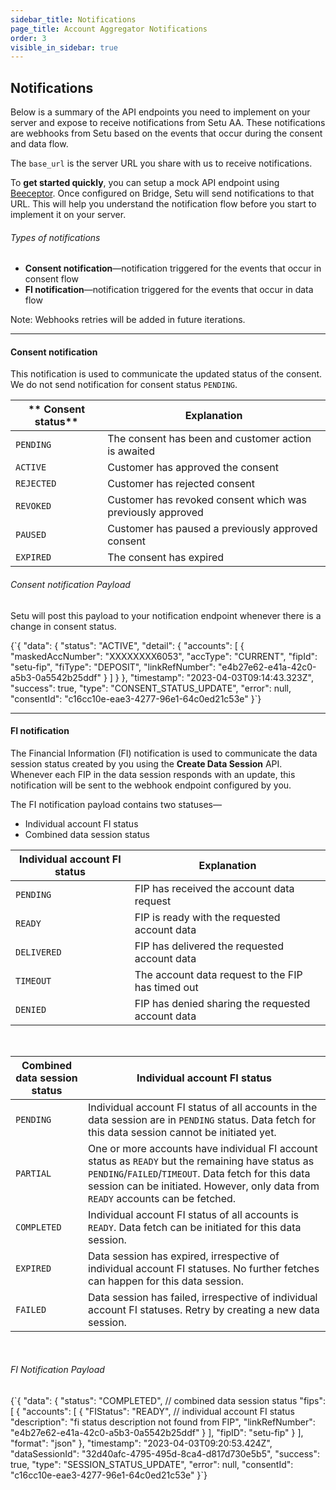 ```yaml
---
sidebar_title: Notifications
page_title: Account Aggregator Notifications
order: 3
visible_in_sidebar: true
---
```


## Notifications

Below is a summary of the API endpoints you need to implement on your server and expose to receive notifications from Setu AA. These notifications are webhooks from Setu based on the events that occur during the consent and data flow.

The `base_url` is the server URL you share with us to receive notifications.

To **get started quickly**, you can setup a mock API endpoint using <a href="https://beeceptor.com/" target="_blank">Beeceptor</a>. Once configured on Bridge, Setu will send notifications to that URL. This will help you understand the notification flow before you start to implement it on your server.

###### Types of notifications

- **Consent notification**—notification triggered for the events that occur in consent flow
- **FI notification**—notification triggered for the events that occur in data flow

Note: Webhooks retries will be added in future iterations.

<hr class="primary" />

#### Consent notification

This notification is used to communicate the updated status of the consent. We do not send notification for consent status `PENDING`.

| ** Consent status** | **Explanation**                                            |
| ------------------- | ---------------------------------------------------------- |
| `PENDING`           | The consent has been and customer action is awaited        |
| `ACTIVE`            | Customer has approved the consent                          |
| `REJECTED`          | Customer has rejected consent                              |
| `REVOKED`           | Customer has revoked consent which was previously approved |
| `PAUSED`            | Customer has paused a previously approved consent          |
| `EXPIRED`           | The consent has expired                                    |

###### Consent notification Payload

Setu will post this payload to your notification endpoint whenever there is a change in consent status.

<CodeBlockWithCopy language="json">
  {`{
  "data": {
    "status": "ACTIVE",
    "detail": {
      "accounts": [
        {
          "maskedAccNumber": "XXXXXXXX6053",
          "accType": "CURRENT",
          "fipId": "setu-fip",
          "fiType": "DEPOSIT",
          "linkRefNumber": "e4b27e62-e41a-42c0-a5b3-0a5542b25ddf"
        }
      ]
    }
  },
  "timestamp": "2023-04-03T09:14:43.323Z",
  "success": true,
  "type": "CONSENT_STATUS_UPDATE",
  "error": null,
  "consentId": "c16cc10e-eae3-4277-96e1-64c0ed21c53e"
}`}
</CodeBlockWithCopy>

<hr class="primary" />

#### FI notification

The Financial Information (FI) notification is used to communicate the data session status created by you using the **Create Data Session** API. Whenever each FIP in the data session responds with an update, this notification will be sent to the webhook endpoint configured by you.

The FI notification payload contains two statuses—

- Individual account FI status
- Combined data session status

| **Individual account FI status** | **Explanation**                                   |
| -------------------------------- | ------------------------------------------------- |
| `PENDING`                        | FIP has received the account data request         |
| `READY`                          | FIP is ready with the requested account data      |
| `DELIVERED`                      | FIP has delivered the requested account data      |
| `TIMEOUT`                        | The account data request to the FIP has timed out |
| `DENIED`                         | FIP has denied sharing the requested account data |

<br />

| **Combined data session status** | **Individual account FI status**                                                                                                                                                                                                             |
| -------------------------------- | -------------------------------------------------------------------------------------------------------------------------------------------------------------------------------------------------------------------------------------------- |
| `PENDING`                        | Individual account FI status of all accounts in the data session are in `PENDING` status. Data fetch for this data session cannot be initiated yet.                                                                                          |
| `PARTIAL`                        | One or more accounts have individual FI account status as `READY` but the remaining have status as `PENDING`/`FAILED`/`TIMEOUT`. Data fetch for this data session can be initiated. However, only data from `READY` accounts can be fetched. |
| `COMPLETED`                      | Individual account FI status of all accounts is `READY`. Data fetch can be initiated for this data session.                                                                                                                                  |
| `EXPIRED`                        | Data session has expired, irrespective of individual account FI statuses. No further fetches can happen for this data session.                                                                                                               |
| `FAILED`                         | Data session has failed, irrespective of individual account FI statuses. Retry by creating a new data session.                                                                                                                               |

<br />

###### FI Notification Payload

<CodeBlockWithCopy language="json">
  {`{
  "data": {
    "status": "COMPLETED", // combined data session status
    "fips": [
      {
        "accounts": [
          {
            "FIStatus": "READY", // individual account FI status
            "description": "fi status description not found from FIP",
            "linkRefNumber": "e4b27e62-e41a-42c0-a5b3-0a5542b25ddf"
          }
        ],
        "fipID": "setu-fip"
      }
    ],
    "format": "json"
  },
  "timestamp": "2023-04-03T09:20:53.424Z",
  "dataSessionId": "32d40afc-4795-495d-8ca4-d817d730e5b5",
  "success": true,
  "type": "SESSION_STATUS_UPDATE",
  "error": null,
  "consentId": "c16cc10e-eae3-4277-96e1-64c0ed21c53e"
}`}
</CodeBlockWithCopy>

<WasPageHelpful />
